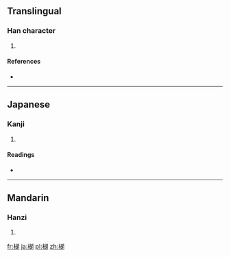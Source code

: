 {{also|胡}}
==Translingual==

===Han character===
{{Han char|rn=75|rad=木|as=09|sn=13|four=4792<sub>0</sub>|canj=木十口月 (DJRB)|ids=⿰[[木]][[胡]]}}

# {{defn|Han|sort=木09}}

====References====
* {{Han ref|kx=0540.060|dkj=15147|dj=0927.130|hdz=21244.020|uh=695C|ud=26972|bh=DDED|bd=56813}}

----

==Japanese==

===Kanji===
{{ja-kanji|grade=|rs=木09}}

# {{defn|lang=ja|sort=木09}}

====Readings====
* {{ja-readings|on=[[こ]] (ko), [[ご]] (go)|kun=[[こしょう]] (koshou), [[くるみ]] (kurumi)}}

----

==Mandarin==

===Hanzi===
{{cmn-hanzi|pin=[[hú]] ([[hu2]]), [[lèng]] ([[leng4]])|wg=hu<sup>2</sup>, leng<sup>4</sup>}}

# {{defn|lang=cmn|sort=木09}}

[[fr:楜]]
[[ja:楜]]
[[pl:楜]]
[[zh:楜]]